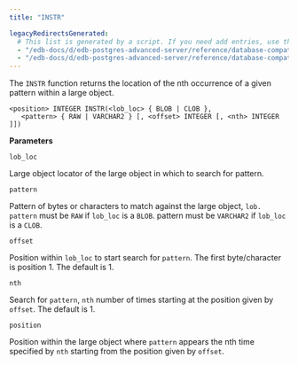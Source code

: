 ```yaml
---
title: "INSTR"

legacyRedirectsGenerated:
  # This list is generated by a script. If you need add entries, use the `legacyRedirects` key.
  - "/edb-docs/d/edb-postgres-advanced-server/reference/database-compatibility-for-oracle-developers-built-in-package-guide/13/instr.html"
  - "/edb-docs/d/edb-postgres-advanced-server/reference/database-compatibility-for-oracle-developers-built-in-package-guide/latest/instr.html"
---
```


The `INSTR` function returns the location of the nth occurrence of a given pattern within a large object.

```text
<position> INTEGER INSTR(<lob_loc> { BLOB | CLOB },
   <pattern> { RAW | VARCHAR2 } [, <offset> INTEGER [, <nth> INTEGER ]])
```

**Parameters**

`lob_loc`

 Large object locator of the large object in which to search for pattern.

`pattern`

 Pattern of bytes or characters to match against the large object, `lob. pattern` must be `RAW` if `lob_loc` is a `BLOB`. pattern must be `VARCHAR2` if `lob_loc` is a `CLOB`.

`offset`

 Position within `lob_loc` to start search for `pattern`. The first byte/character is position 1. The default is 1.

`nth`

 Search for `pattern`, `nth` number of times starting at the position given by `offset`. The default is 1.

`position`

 Position within the large object where `pattern` appears the nth time specified by `nth` starting from the position given by `offset`.

